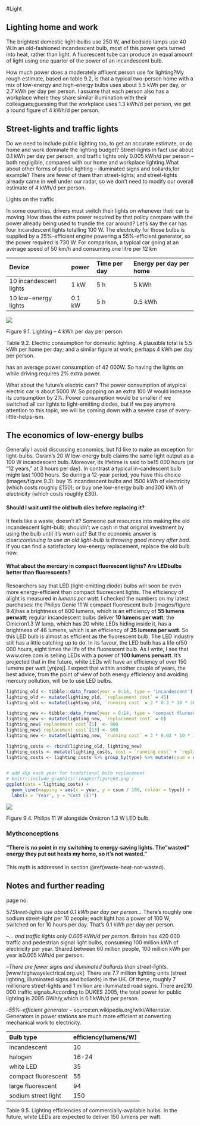 #Light

Lighting home and work
----------------------

The brightest domestic light-bulbs use 250 W, and bedside lamps use 40
W.In an old-fashioned incandescent bulb, most of this power gets turned
into heat, rather than light. A fluorescent tube can produce an equal
amount of light using one quarter of the power of an incandescent bulb.

How much power does a moderately affluent person use for lighting?My
rough estimate, based on table 9.2, is that a typical two-person
home with a mix of low-energy and high-energy bulbs uses about 5.5 kWh
per day, or 2.7 kWh per day per person. I assume that each person also
has a workplace where they share similar illumination with their
colleagues;guessing that the workplace uses 1.3 kWh/d per person, we get
a round figure of 4 kWh/d per person.

Street-lights and traffic lights
--------------------------------

Do we need to include public lighting too, to get an accurate estimate,
or do home and work dominate the lighting budget? Street-lights in fact
use about 0.1 kWh per day per person, and traffic lights only 0.005 kWh/d
per person – both negligible, compared with our home and workplace
lighting.What about other forms of public lighting – illuminated signs
and bollards,for example? There are fewer of them than street-lights;
and street-lights already came in well under our radar, so we don't need
to modify our overall estimate of 4 kWh/d per person.

Lights on the traffic

In some countries, drivers must switch their lights on whenever their
car is moving. How does the extra power required by that policy
compare with the power already being used to trundle the car around?
Let's say the car has four incandescent lights totalling 100 W. The
electricity for those bulbs is supplied by a 25%-efficient engine
powering a 55%-efficient generator, so the power required is 730 W. For
comparison, a typical car going at an average speed of 50 km/h and
consuming one litre per 12 km

  Device                   power    Time per day   Energy per day per home
  ------------------------ -------- -------------- ------------------------
  10 incandescent lights   1 kW     5 h            5 kWh
  10 low-energy lights     0.1 kW   5 h            0.5 kWh

![](images/figure67.png)

Figure 9.1. Lighting – 4 kWh per day per person.

Table 9.2. Electric consumption for domestic lighting. A plausible total
is 5.5 kWh per home per day; and a similar figure at work; perhaps 4 kWh
per day per person.

has an average power consumption of 42 000W. So having the lights
on while driving requires 2% extra power.

What about the future's electric cars? The power consumption of atypical
electric car is about 5000 W. So popping on an extra 100 W would increase
its consumption by 2%. Power consumption would be smaller if we switched
all car lights to light-emitting diodes, but if we pay anymore attention
to this topic, we will be coming down with a severe case
of every-little-helps-ism.

The economics of low-energy bulbs
---------------------------------

Generally I avoid discussing economics, but I'd like to make an
exception for light-bulbs. Osram's 20 W low-energy bulb claims the same
light output as a 100 W incandescent bulb. Moreover, its lifetime is said
to be15 000 hours (or "12 years," at 3 hours per day). In contrast a
typical in-candescent bulb might last 1000 hours. So during a 12-year
period, you have this choice (images/figure 9.3): buy 15 incandescent bulbs and
1500 kWh of electricity (which costs roughly £150); or buy one low-energy
bulb and300 kWh of electricity (which costs roughly £30).

#### Should I wait until the old bulb dies before replacing it?

It feels like a waste, doesn't it? Someone put resources into making
the old incandescent light-bulb; shouldn't we cash in that original
investment by using the bulb until it's worn out? But the economic answer
is clear:*continuing to use an old light-bulb is throwing good money
after bad*. If you can find a satisfactory low-energy replacement,
replace the old bulb now.

#### What about the mercury in compact fluorescent lights? Are LEDbulbs better than fluorescents?

Researchers say that LED (light-emitting diode) bulbs will soon be
even more energy-efficient than compact fluorescent lights. The
efficiency of alight is measured in *lumens per watt*. I checked the
numbers on my latest purchases: the Philips Genie 11 W compact
fluorescent bulb (images/figure 9.4)has a brightness of 600 lumens, which is an
efficiency of **55 lumens perwatt**; regular incandescent bulbs deliver
**10 lumens per watt**; the Omicron1.3 W lamp, which has 20 white LEDs
hiding inside it, has a brightness of 46 lumens, which is an efficiency
of **35 lumens per watt**. So this LED bulb is almost as efficient as the
fluorescent bulb. The LED industry still has a little catching up to do.
In its favour, the LED bulb has a life of50 000 hours, eight times the
life of the fluorescent bulb. As I write, I see that www.cree.com is
selling LEDs with a power of **100 lumens perwatt**. It's projected that
in the future, white LEDs will have an efficiency of over 150 lumens per
watt [ynjzej]. I expect that within another couple of years, the best
advice, from the point of view of both energy efficiency and avoiding
mercury pollution, will be to use LED bulbs.

```r

lighting_old <- tibble::data_frame(year = 0:14, type = 'incandescent')
lighting_old <- mutate(lighting_old, `replacement cost` = 45)
lighting_old <- mutate(lighting_old, `running cost` = 3 * 0.3 * 10 * 365)

lighting_new <- tibble::data_frame(year = 0:14, type = 'compact flurescent')
lighting_new <- mutate(lighting_new, `replacement cost` = 0)
lighting_new$`replacement cost`[1]  <- 900
lighting_new$`replacement cost`[13] <- 900
lighting_new <- mutate(lighting_new, `running cost` = 3 * 0.02 * 10 * 365)

lighting_costs <- rbind(lighting_old, lighting_new)
lighting_costs <- mutate(lighting_costs, cost = `running cost` + `replacement cost`)
lighting_costs <- lighting_costs %>% group_by(type) %>% mutate(csum = cumsum(cost))


# add 45p each year for traditional bulb replacement
# knitr::include_graphics('images/figure68.png')
ggplot(data = lighting_costs) +
  geom_line(mapping = aes(x = year, y = csum / 100, colour = type)) +
  labs(x = 'Year', y = "Cost (£)")
```

![](images/figure69.png)

Figure 9.4. Philips 11 W alongside Omicron 1.3 W LED bulb.

### Mythconceptions

#### "There is no point in my switching to energy-saving lights. The "wasted" energy they put out heats my home, so it's not wasted."

This myth is addressed in section \@ref(waste-heat-not-wasted).

Notes and further reading
-------------------------

page no.

57*Street-lights use about 0.1 kWh per day per person...* There's
roughly one sodium street-light per 10 people; each light has a power of
100 W, switched on for 10 hours per day. That's 0.1 kWh per day per
person.

–*... and traffic lights only 0.005 kWh/d per person*. Britain has 420
000 traffic and pedestrian signal light bulbs, consuming 100 million kWh
of electricity per year. Shared between 60 million people, 100 million
kWh per year is0.005 kWh/d per person.

–*There are fewer signs and illuminated bollards than
street-lights*.[www.highwayelectrical.org.uk]. There are 7.7 million
lighting units (street lighting, illuminated signs and bollards) in the
UK. Of these, roughly 7 millionare street-lights and 1 million are
illuminated road signs. There are210 000 traffic signals.According to
DUKES 2005, the total power for public lighting is 2095 GWh/y,which is
0.1 kWh/d per person.

–*55%-efficient generator* – source:en.wikipedia.org/wiki/Alternator.
Generators in power stations are much more efficient at converting
mechanical work to electricity.

  Bulb type             efficiency(lumens/W)
  --------------------- ----------------------
  incandescent          10
  halogen               16-24
  white LED             35
  compact fluorescent   55
  large fluorescent     94
  sodium street light   150

Table 9.5. Lighting efficiencies of commercially-available bulbs. In the
future, white LEDs are expected to deliver 150 lumens per watt.
